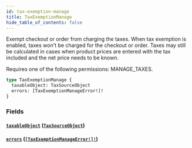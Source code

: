 ```yaml
---
id: tax-exemption-manage
title: TaxExemptionManage
hide_table_of_contents: false
---
```


Exempt checkout or order from charging the taxes. When tax exemption is enabled, taxes won't be charged for the checkout or order. Taxes may still be calculated in cases when product prices are entered with the tax included and the net price needs to be known.

Requires one of the following permissions: MANAGE_TAXES.

```graphql
type TaxExemptionManage {
  taxableObject: TaxSourceObject
  errors: [TaxExemptionManageError!]!
}
```

### Fields

#### [`taxableObject`](#) ([`TaxSourceObject`](../../../developer/api-reference/unions/tax-source-object))

#### [`errors`](#) ([`[TaxExemptionManageError!]!`](../../../developer/api-reference/objects/tax-exemption-manage-error))
